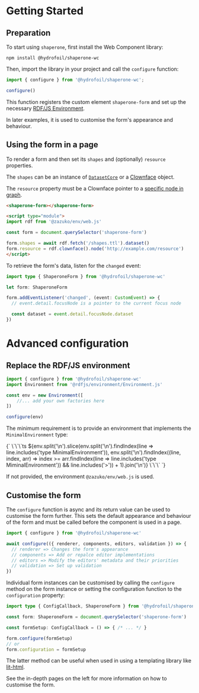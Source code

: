 
# Getting Started

## Preparation

To start using `shaperone`, first install the Web Component library:

```shell
npm install @hydrofoil/shaperone-wc
```

Then, import the library in your project and call the `configure` function:

```javascript
import { configure } from '@hydrofoil/shaperone-wc';

configure()
```

This function registers the custom element `shaperone-form` and set up the necessary [RDF/JS Environment](https://rdf.js.org/).

In later examples, it is used to customise the form's appearance and behaviour.

## Using the form in a page

To render a form and then set its `shapes` and (optionally) `resource` properties.

The `shapes` can be an instance of [`DatasetCore`](https://rdf.js.org/dataset-spec/#datasetcore-interface) or a
[Clownface](https://npm.im/clownface) object.

The `resource` property must be a Clownface pointer to a [specific node in graph](https://zazuko.github.io/clownface/#/context?id=a-single-pointer).

```html
<shaperone-form></shaperone-form>

<script type="module">
import rdf from '@zazuko/env/web.js'

const form = document.querySelector('shaperone-form')

form.shapes = await rdf.fetch('/shapes.ttl').dataset()
form.resource = rdf.clownface().node('http://example.com/resource')
</script>
```

To retrieve the form's data, listen for the `changed` event:

```ts
import type { ShaperoneForm } from '@hydrofoil/shaperone-wc'

let form: ShaperoneForm

form.addEventListener('changed', (event: CustomEvent) => {
  // event.detail.focusNode is a pointer to the current focus node

  const dataset = event.detail.focusNode.dataset
})
```

# Advanced configuration

## Replace the RDF/JS environment

```javascript
import { configure } from '@hydrofoil/shaperone-wc'
import Environment from '@rdfjs/environment/Environment.js'

const env = new Environment([
    //... add your own factories here
])

configure(env)
```

The minimum requirement is to provide an environment that implements the `MinimalEnvironment` type:

<Markdown>
  {`
  \`\`\`ts
  ${env.split('\n').slice(env.split('\n').findIndex(line => line.includes('type MinimalEnvironment')), env.split('\n').findIndex((line, index, arr) => index >= arr.findIndex(line => line.includes('type MiminalEnvironment')) && line.includes('>')) + 1).join('\n')}
  \`\`\`
  `}
</Markdown>

If not provided, the environment `@zazuko/env/web.js` is used.

## Customise the form

The `configure` function is async and its return value can be used to customise the form further.
This sets the default appearance and behaviour of the form and must be called before the component is used in a page.

```javascript
import { configure } from '@hydrofoil/shaperone-wc'

await configure(({ renderer, components, editors, validation }) => {
  // renderer => Changes the form's appearance
  // components => Add or repalce editor implementations
  // editors => Modify the editors' metadata and their priorities
  // validation => Set up validation
})
```

Individual form instances can be customised by calling the `configure` method on the form instance or setting
the configuration function to the `configuration` property:

```ts
import type { ConfigCallback, ShaperoneForm } from '@hydrofoil/shaperone-wc'

const form: ShaperoneForm = document.querySelector('shaperone-form')

const formSetup: ConfigCallback = () => { /* ... */ }

form.configure(formSetup)
// or
form.configuration = formSetup
```

The latter method can be useful when used in using a templating library like [lit-html](https://lit.dev).

See the in-depth pages on the left for more information on how to customise the form.
